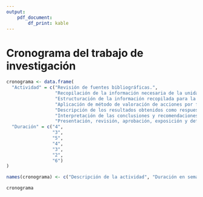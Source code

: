 ```yaml
---
output: 
    pdf_document:
        df_print: kable
---
```


# Cronograma del trabajo de investigación

```r

cronograma <- data.frame(
  "Actividad" = c("Revisión de fuentes bibliográficas.", 
                  "Recopilación de la información necesaria de la unidad de observación.",
                  "Estructuración de la información recopilada para la redacción del informe final.", 
                  "Aplicación de método de valoración de acciones por flujos descontados.",
                  "Descripción de los resultados obtenidos como respuesta a los objetivos planteados.",
                  "Interpretación de las conclusiones y recomendaciones.",
                  "Presentación, revisión, aprobación, exposición y defensa del informe final."), 
  "Duración" = c("4", 
                 "3", 
                 "5",
                 "4",
                 "3",
                 "2",
                 "6")
)

names(cronograma) <- c("Descripción de la actividad", "Duración en semanas")

cronograma


```

